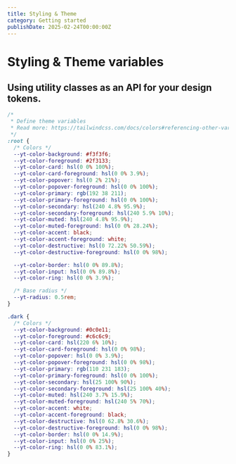 ```yaml
---
title: Styling & Theme
category: Getting started
publishDate: 2025-02-24T00:00:00Z
---
```


# Styling & Theme variables

## Using utility classes as an API for your design tokens.

```css
/* 
 * Define theme variables
 * Read more: https://tailwindcss.com/docs/colors#referencing-other-variables
 */
:root {
  /* Colors */
  --yt-color-background: #f3f3f6;
  --yt-color-foreground: #2f3133;
  --yt-color-card: hsl(0 0% 100%);
  --yt-color-card-foreground: hsl(0 0% 3.9%);
  --yt-color-popover: hsl(0 2% 21%);
  --yt-color-popover-foreground: hsl(0 0% 100%);
  --yt-color-primary: rgb(192 38 211);
  --yt-color-primary-foreground: hsl(0 0% 100%);
  --yt-color-secondary: hsl(240 4.8% 95.9%);
  --yt-color-secondary-foreground: hsl(240 5.9% 10%);
  --yt-color-muted: hsl(240 4.8% 95.9%);
  --yt-color-muted-foreground: hsl(0 0% 28.24%);
  --yt-color-accent: black;
  --yt-color-accent-foreground: white;
  --yt-color-destructive: hsl(0 72.22% 50.59%);
  --yt-color-destructive-foreground: hsl(0 0% 98%);

  --yt-color-border: hsl(0 0% 89.8%);
  --yt-color-input: hsl(0 0% 89.8%);
  --yt-color-ring: hsl(0 0% 3.9%);

  /* Base radius */
  --yt-radius: 0.5rem;
}

.dark {
  /* Colors */
  --yt-color-background: #0c0e11;
  --yt-color-foreground: #c6c6c9;
  --yt-color-card: hsl(220 6% 10%);
  --yt-color-card-foreground: hsl(0 0% 98%);
  --yt-color-popover: hsl(0 0% 3.9%);
  --yt-color-popover-foreground: hsl(0 0% 98%);
  --yt-color-primary: rgb(110 231 183);
  --yt-color-primary-foreground: hsl(0 0% 100%);
  --yt-color-secondary: hsl(25 100% 90%);
  --yt-color-secondary-foreground: hsl(25 100% 40%);
  --yt-color-muted: hsl(240 3.7% 15.9%);
  --yt-color-muted-foreground: hsl(240 5% 70%);
  --yt-color-accent: white;
  --yt-color-accent-foreground: black;
  --yt-color-destructive: hsl(0 62.8% 30.6%);
  --yt-color-destructive-foreground: hsl(0 0% 98%);
  --yt-color-border: hsl(0 0% 14.9%);
  --yt-color-input: hsl(0 0% 25%);
  --yt-color-ring: hsl(0 0% 83.1%);
}
```
